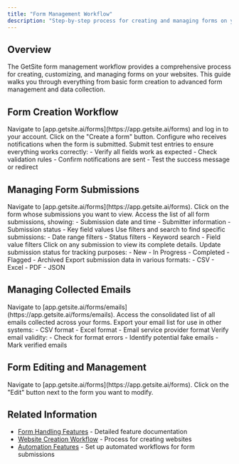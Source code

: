 ```yaml
---
title: "Form Management Workflow"
description: "Step-by-step process for creating and managing forms on your GetSite websites"
---
```


## Overview

The GetSite form management workflow provides a comprehensive process for creating, customizing, and managing forms on your websites. This guide walks you through everything from basic form creation to advanced form management and data collection.

## Form Creation Workflow

<Steps>
  <Step title="Access Forms Dashboard">
    Navigate to [app.getsite.ai/forms](https://app.getsite.ai/forms) and log in
    to your account.
  </Step>
  <Step title="Create New Form">Click on the "Create a form" button.</Step>
  <Step title="Set up Email Notifications">
    Configure who receives notifications when the form is submitted.
  </Step>
  <Step title="Test Your Form">
    Submit test entries to ensure everything works correctly: - Verify all
    fields work as expected - Check validation rules - Confirm notifications are
    sent - Test the success message or redirect
  </Step>
</Steps>

## Managing Form Submissions

<Steps>
  <Step title="Access Forms Dashboard">
    Navigate to [app.getsite.ai/forms](https://app.getsite.ai/forms).
  </Step>
  <Step title="Select Form">
    Click on the form whose submissions you want to view.
  </Step>
  <Step title="View Submissions List">
    Access the list of all form submissions, showing: - Submission date and time
    - Submitter information - Submission status - Key field values
  </Step>
  <Step title="Filter and Search">
    Use filters and search to find specific submissions: - Date range filters -
    Status filters - Keyword search - Field value filters
  </Step>
  <Step title="View Individual Submissions">
    Click on any submission to view its complete details.
  </Step>
  <Step title="Manage Submission Status">
    Update submission status for tracking purposes: - New - In Progress -
    Completed - Flagged - Archived
  </Step>
  <Step title="Export Submission Data">
    Export submission data in various formats: - CSV - Excel - PDF - JSON
  </Step>
</Steps>

## Managing Collected Emails

<Steps>
  <Step title="Access Collected Emails">
    Navigate to
    [app.getsite.ai/forms/emails](https://app.getsite.ai/forms/emails).
  </Step>
  <Step title="View Email List">
    Access the consolidated list of all emails collected across your forms.
  </Step>
  <Step title="Export Email List">
    Export your email list for use in other systems: - CSV format - Excel format
    - Email service provider format
  </Step>
  <Step title="Email Validation">
    Verify email validity: - Check for format errors - Identify potential fake
    emails - Mark verified emails
  </Step>
</Steps>

## Form Editing and Management

<Steps>
  <Step title="Access Forms Dashboard">
    Navigate to [app.getsite.ai/forms](https://app.getsite.ai/forms).
  </Step>
  <Step title="Select Form to Edit">
    Click on the "Edit" button next to the form you want to modify.
  </Step>
</Steps>

## Related Information

- [Form Handling Features](/features/form-handling) - Detailed feature documentation
- [Website Creation Workflow](/workflows/website-creation) - Process for creating websites
- [Automation Features](/features/automation) - Set up automated workflows for form submissions
